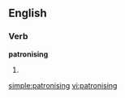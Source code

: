 
==English==

===Verb===
'''patronising'''

# {{present participle of|[[patronise]]}}

[[simple:patronising]]
[[vi:patronising]]